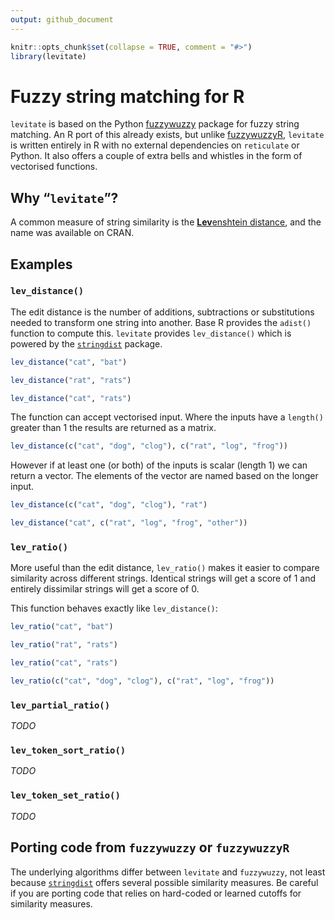 ```yaml
---
output: github_document
---
```


```r
knitr::opts_chunk$set(collapse = TRUE, comment = "#>")
library(levitate)
```

<!-- README.md is generated from README.Rmd. Please edit that file -->

# Fuzzy string matching for R

<!-- [![](http://cranlogs.r-pkg.org/badges/grand-total/levitate)](https://cran.r-project.org/package=levitate) -->

`levitate` is based on the Python [fuzzywuzzy](https://github.com/seatgeek/fuzzywuzzy) package for
fuzzy string matching. An R port of this already exists, but unlike 
[fuzzywuzzyR](https://github.com/mlampros/fuzzywuzzyR), `levitate` is written entirely in R with no
external dependencies on `reticulate` or Python. It also offers a couple of extra bells and whistles
in the form of vectorised functions.

## Why "`levitate`"?
A common measure of string similarity is the
[**Lev**enshtein distance](https://en.wikipedia.org/wiki/Levenshtein_distance), and the name was
available on CRAN.

## Examples

### `lev_distance()`
The edit distance is the number of additions, subtractions or substitutions needed to transform one
string into another. Base R provides the `adist()` function to compute this. `levitate` provides
`lev_distance()` which is powered by the
[`stringdist`](https://github.com/markvanderloo/stringdist) package.

```r
lev_distance("cat", "bat")

lev_distance("rat", "rats")

lev_distance("cat", "rats")
```

The function can accept vectorised input. Where the inputs have a `length()` greater than 1 the
results are returned as a matrix.
```r
lev_distance(c("cat", "dog", "clog"), c("rat", "log", "frog"))
```

However if at least one (or both) of the inputs is scalar (length 1) we can return a vector. The
elements of the vector are named based on the longer input.
```r
lev_distance(c("cat", "dog", "clog"), "rat")

lev_distance("cat", c("rat", "log", "frog", "other"))
```

### `lev_ratio()`
More useful than the edit distance, `lev_ratio()` makes it easier to compare similarity across
different strings. Identical strings will get a score of 1 and entirely dissimilar strings will get
a score of 0.

This function behaves exactly like `lev_distance()`:

```r
lev_ratio("cat", "bat")

lev_ratio("rat", "rats")

lev_ratio("cat", "rats")

lev_ratio(c("cat", "dog", "clog"), c("rat", "log", "frog"))
```

### `lev_partial_ratio()`
_TODO_

### `lev_token_sort_ratio()`
_TODO_

### `lev_token_set_ratio()`
_TODO_

## Porting code from `fuzzywuzzy` or `fuzzywuzzyR`
The underlying algorithms differ between `levitate` and `fuzzywuzzy`, not least because
[`stringdist`]((https://github.com/markvanderloo/stringdist)) offers several possible similarity
measures. Be careful if you are porting code that relies on hard-coded or learned cutoffs for
similarity measures.
